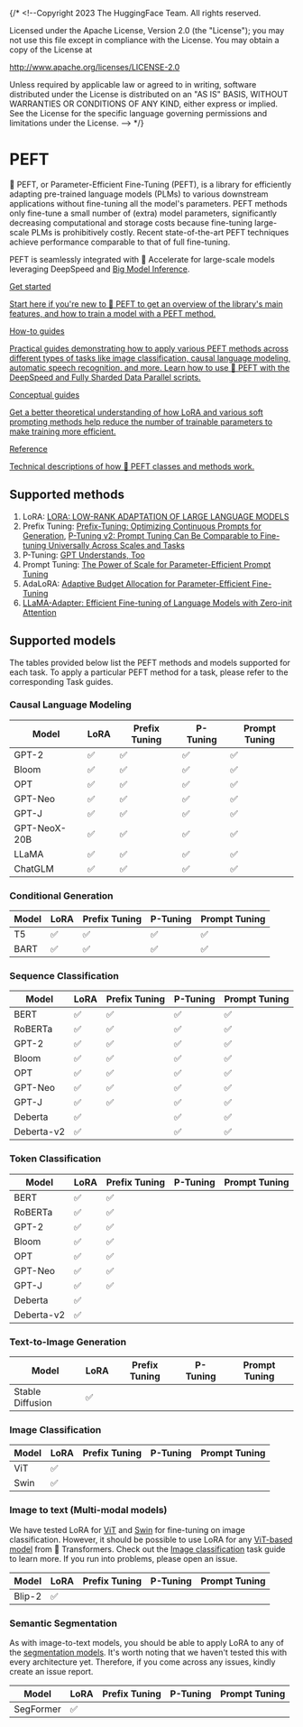 {/* <!--Copyright 2023 The HuggingFace Team. All rights reserved.

Licensed under the Apache License, Version 2.0 (the "License"); you may not use this file except in compliance with
the License. You may obtain a copy of the License at

http://www.apache.org/licenses/LICENSE-2.0

Unless required by applicable law or agreed to in writing, software distributed under the License is distributed on
an "AS IS" BASIS, WITHOUT WARRANTIES OR CONDITIONS OF ANY KIND, either express or implied. See the License for the
specific language governing permissions and limitations under the License.
--> */}

# PEFT

🤗 PEFT, or Parameter-Efficient Fine-Tuning (PEFT), is a library for efficiently adapting pre-trained language models (PLMs) to various downstream applications without fine-tuning all the model's parameters. 
PEFT methods only fine-tune a small number of (extra) model parameters, significantly decreasing computational and storage costs because fine-tuning large-scale PLMs is prohibitively costly.
Recent state-of-the-art PEFT techniques achieve performance comparable to that of full fine-tuning.

PEFT is seamlessly integrated with 🤗 Accelerate for large-scale models leveraging DeepSpeed and [Big Model Inference](https://huggingface.co/docs/accelerate/usage_guides/big_modeling).

<div class="mt-10">
  <div class="w-full flex flex-col space-y-4 md:space-y-0 md:grid md:grid-cols-2 md:gap-y-4 md:gap-x-5">
    <a class="!no-underline border dark:border-gray-700 p-5 rounded-lg shadow hover:shadow-lg" href="quicktour"
      ><div class="w-full text-center bg-gradient-to-br from-blue-400 to-blue-500 rounded-lg py-1.5 font-semibold mb-5 text-white text-lg leading-relaxed">Get started</div>
      <p class="text-gray-700">Start here if you're new to 🤗 PEFT to get an overview of the library's main features, and how to train a model with a PEFT method.</p>
    </a>
    <a class="!no-underline border dark:border-gray-700 p-5 rounded-lg shadow hover:shadow-lg" href="./task_guides/image_classification_lora"
      ><div class="w-full text-center bg-gradient-to-br from-indigo-400 to-indigo-500 rounded-lg py-1.5 font-semibold mb-5 text-white text-lg leading-relaxed">How-to guides</div>
      <p class="text-gray-700">Practical guides demonstrating how to apply various PEFT methods across different types of tasks like image classification, causal language modeling, automatic speech recognition, and more. Learn how to use 🤗 PEFT with the DeepSpeed and Fully Sharded Data Parallel scripts.</p>
    </a>
    <a class="!no-underline border dark:border-gray-700 p-5 rounded-lg shadow hover:shadow-lg" href="./conceptual_guides/lora"
      ><div class="w-full text-center bg-gradient-to-br from-pink-400 to-pink-500 rounded-lg py-1.5 font-semibold mb-5 text-white text-lg leading-relaxed">Conceptual guides</div>
      <p class="text-gray-700">Get a better theoretical understanding of how LoRA and various soft prompting methods help reduce the number of trainable parameters to make training more efficient.</p>
   </a>
    <a class="!no-underline border dark:border-gray-700 p-5 rounded-lg shadow hover:shadow-lg" href="./package_reference/config"
      ><div class="w-full text-center bg-gradient-to-br from-purple-400 to-purple-500 rounded-lg py-1.5 font-semibold mb-5 text-white text-lg leading-relaxed">Reference</div>
      <p class="text-gray-700">Technical descriptions of how 🤗 PEFT classes and methods work.</p>
    </a>
  </div>
</div>

## Supported methods

1. LoRA: [LORA: LOW-RANK ADAPTATION OF LARGE LANGUAGE MODELS](https://arxiv.org/pdf/2106.09685.pdf)
2. Prefix Tuning: [Prefix-Tuning: Optimizing Continuous Prompts for Generation](https://aclanthology.org/2021.acl-long.353/), [P-Tuning v2: Prompt Tuning Can Be Comparable to Fine-tuning Universally Across Scales and Tasks](https://arxiv.org/pdf/2110.07602.pdf)
3. P-Tuning: [GPT Understands, Too](https://arxiv.org/pdf/2103.10385.pdf)
4. Prompt Tuning: [The Power of Scale for Parameter-Efficient Prompt Tuning](https://arxiv.org/pdf/2104.08691.pdf) 
5. AdaLoRA: [Adaptive Budget Allocation for Parameter-Efficient Fine-Tuning](https://arxiv.org/abs/2303.10512) 
6. [LLaMA-Adapter: Efficient Fine-tuning of Language Models with Zero-init Attention](https://github.com/ZrrSkywalker/LLaMA-Adapter)

## Supported models

The tables provided below list the PEFT methods and models supported for each task. To apply a particular PEFT method for 
a task, please refer to the corresponding Task guides.

### Causal Language Modeling

| Model        | LoRA | Prefix Tuning  | P-Tuning | Prompt Tuning  |
|--------------| ---- | ---- | ---- | ----  |
| GPT-2        | ✅  | ✅  | ✅  | ✅  |
| Bloom        | ✅  | ✅  | ✅  | ✅  |
| OPT          | ✅  | ✅  | ✅  | ✅  |
| GPT-Neo      | ✅  | ✅  | ✅  | ✅  |
| GPT-J        | ✅  | ✅  | ✅  | ✅  |
| GPT-NeoX-20B | ✅  | ✅  | ✅  | ✅  |
| LLaMA        | ✅  | ✅  | ✅  | ✅  |
| ChatGLM      | ✅  | ✅  | ✅  | ✅  |

### Conditional Generation

|   Model         | LoRA | Prefix Tuning  | P-Tuning | Prompt Tuning  | 
| --------- | ---- | ---- | ---- | ---- |
| T5        | ✅   | ✅   | ✅   | ✅   |
| BART      | ✅   | ✅   | ✅   | ✅   |

### Sequence Classification

|   Model         | LoRA | Prefix Tuning  | P-Tuning | Prompt Tuning  | 
| --------- | ---- | ---- | ---- | ----  |
| BERT           | ✅  | ✅  | ✅  | ✅  |  
| RoBERTa        | ✅  | ✅  | ✅  | ✅  |
| GPT-2          | ✅  | ✅  | ✅  | ✅  | 
| Bloom          | ✅  | ✅  | ✅  | ✅  |   
| OPT            | ✅  | ✅  | ✅  | ✅  |
| GPT-Neo        | ✅  | ✅  | ✅  | ✅  |
| GPT-J          | ✅  | ✅  | ✅  | ✅  |
| Deberta        | ✅  |     | ✅  | ✅  |     
| Deberta-v2     | ✅  |     | ✅  | ✅  |    

### Token Classification

|   Model         | LoRA | Prefix Tuning  | P-Tuning | Prompt Tuning  | 
| --------- | ---- | ---- | ---- | ----  |
| BERT           | ✅  | ✅  |   |   |  
| RoBERTa        | ✅  | ✅  |   |   |
| GPT-2          | ✅  | ✅  |   |   | 
| Bloom          | ✅  | ✅  |   |   |   
| OPT            | ✅  | ✅  |   |   |
| GPT-Neo        | ✅  | ✅  |   |   |
| GPT-J          | ✅  | ✅  |   |   |
| Deberta        | ✅  |     |   |   | 
| Deberta-v2     | ✅  |     |   |   |

### Text-to-Image Generation

|   Model         | LoRA | Prefix Tuning  | P-Tuning | Prompt Tuning  | 
| --------- | ---- | ---- | ---- | ----  |
| Stable Diffusion           | ✅  |   |   |   |  


### Image Classification

|   Model         | LoRA | Prefix Tuning  | P-Tuning | Prompt Tuning  | 
| --------- | ---- | ---- | ---- | ----  |
| ViT           | ✅  |   |   |   | 
| Swin           | ✅  |   |   |   | 

### Image to text (Multi-modal models)

We have tested LoRA for [ViT](https://huggingface.co/docs/transformers/model_doc/vit) and [Swin](https://huggingface.co/docs/transformers/model_doc/swin) for fine-tuning on image classification. 
However, it should be possible to use LoRA for any [ViT-based model](https://huggingface.co/models?pipeline_tag=image-classification&sort=downloads&search=vit) from 🤗 Transformers. 
Check out the [Image classification](/task_guides/image_classification_lora) task guide to learn more. If you run into problems, please open an issue.

|   Model         | LoRA | Prefix Tuning  | P-Tuning | Prompt Tuning  | 
| --------- | ---- | ---- | ---- | ----  |
| Blip-2           | ✅  |   |   |   |
 

### Semantic Segmentation

As with image-to-text models, you should be able to apply LoRA to any of the [segmentation models](https://huggingface.co/models?pipeline_tag=image-segmentation&sort=downloads). 
It's worth noting that we haven't tested this with every architecture yet. Therefore, if you come across any issues, kindly create an issue report.

|   Model         | LoRA | Prefix Tuning  | P-Tuning | Prompt Tuning  | 
| --------- | ---- | ---- | ---- | ----  |
| SegFormer           | ✅  |   |   |   | 

